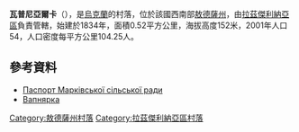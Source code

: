 {{coord|46|57|32|N|30|1|53|E|scale:30000|display=title}}

'''瓦普尼亞爾卡'''（{{lang-uk|Вапнярка}}），是[[烏克蘭|烏克蘭]]的村落，位於該國西南部[[敖德薩州|敖德薩州]]，由[[拉茲傑利納亞區|拉茲傑利納亞區]]負責管轄，始建於1834年，面積0.52平方公里，海拔高度152米，2001年人口54，人口密度每平方公里104.25人。

==參考資料==
*[http://rozdilna-rda.odessa.gov.ua/files/rozdilna-rda/files/PASPORT/mark_vka_2016.pdf Паспорт Марківської сільської ради] {{Wayback|url=http://rozdilna-rda.odessa.gov.ua/files/rozdilna-rda/files/PASPORT/mark_vka_2016.pdf |date=20190313040812 }}
* [http://w1.c1.rada.gov.ua/pls/z7502/A005?rf7571=23070 Вапнярка]

{{DEFAULTSORT:Вапнярка}}
[[Category:敖德薩州村落|Category:敖德薩州村落]]
[[Category:拉茲傑利納亞區村落|Category:拉茲傑利納亞區村落]]


{{Odessa-geo-stub}}
